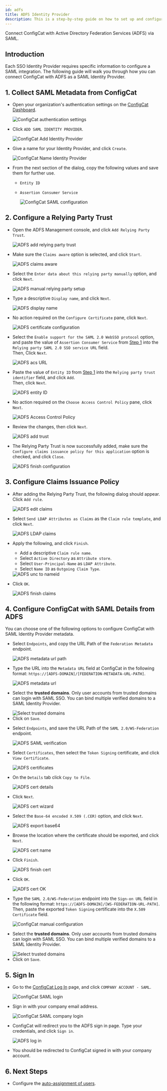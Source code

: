 ```yaml
---
id: adfs
title: ADFS Identity Provider
description: This is a step-by-step guide on how to set up and configure ADFS as a SAML Identity Provider for your organization.
---
```



Connect ConfigCat with Active Directory Federation Services (ADFS) via SAML.

## Introduction

Each SSO Identity Provider requires specific information to configure a SAML integration. The following guide will walk you through how you can connect ConfigCat with ADFS as a SAML Identity Provider.

## 1. Collect SAML Metadata from ConfigCat

- Open your organization's authentication settings on the <a href="https://app.configcat.com/organization/authentication" target="_blank">ConfigCat Dashboard</a>.

  <img className="bordered-img" src="/docs/assets/saml/dashboard/authentication.png" alt="ConfigCat authentication settings" decoding="async" loading="lazy" />

- Click `ADD SAML IDENTITY PROVIDER`.

  <img className="bordered-img" src="/docs/assets/saml/dashboard/add_idp.png" alt="ConfigCat Add Identity Provider" decoding="async" loading="lazy" />

- Give a name for your Identity Provider, and click `Create`.

  <img className="bordered-img" src="/docs/assets/saml/dashboard/adfs_name.png" alt="ConfigCat Name Identity Provider" decoding="async" loading="lazy" />

- From the next section of the dialog, copy the following values and save them for further use.

  - `Entity ID`
  - `Assertion Consumer Service`

    <img className="bordered-img" src="/docs/assets/saml/dashboard/acs_entity_id_1.png" alt="ConfigCat SAML configuration" decoding="async" loading="lazy" />

## 2. Configure a Relying Party Trust

- Open the ADFS Management console, and click `Add Relying Party Trust`.

  <img className="bordered-img" src="/docs/assets/saml/adfs/2_add_relying_party.png" alt="ADFS add relying party trust" decoding="async" loading="lazy" />

- Make sure the `Claims aware` option is selected, and click `Start`.

  <img className="bordered-img" src="/docs/assets/saml/adfs/3_claims_aware.png" alt="ADFS claims aware" decoding="async" loading="lazy" />

- Select the `Enter data about this relying party manually` option, and click `Next`.

  <img className="bordered-img" src="/docs/assets/saml/adfs/4_manual_metadata.png" alt="ADFS manual relying party setup" decoding="async" loading="lazy" />

- Type a descriptive `Display name`, and click `Next`.

  <img className="bordered-img" src="/docs/assets/saml/adfs/5_name.png" alt="ADFS display name" decoding="async" loading="lazy" />

- No action required on the `Configure Certificate` pane, click `Next`.

  <img className="bordered-img" src="/docs/assets/saml/adfs/6_configure_cert.png" alt="ADFS certificate configuration" decoding="async" loading="lazy" />

- Select the `Enable support for the SAML 2.0 WebSSO protocol` option, and paste the value of `Assertion Consumer Service` from [Step 1](#1-collect-saml-metadata-from-configcat) into the `Relying party SAML 2.0 SSO service URL` field.  
Then, Click `Next`.

  <img className="bordered-img" src="/docs/assets/saml/adfs/7_acs_url.png" alt="ADFS acs URL" decoding="async" loading="lazy" />

- Paste the value of `Entity ID` from [Step 1](#1-collect-saml-metadata-from-configcat) into the `Relying party trust identifier` field, and click `Add`.  
Then, click `Next`.

  <img className="bordered-img" src="/docs/assets/saml/adfs/8_add_entity_id.png" alt="ADFS entity ID" decoding="async" loading="lazy" />

- No action required on the `Choose Access Control Policy` pane, click `Next`.

  <img className="bordered-img" src="/docs/assets/saml/adfs/9_access_control_policy.png" alt="ADFS Access Control Policy" decoding="async" loading="lazy" />

- Review the changes, then click `Next`.

  <img className="bordered-img" src="/docs/assets/saml/adfs/10_ready_to_add_trust.png" alt="ADFS add trust" decoding="async" loading="lazy" />

- The Relying Party Trust is now successfully added, make sure the `Configure claims issuance policy for this application` option is checked, and click `Close`.

  <img className="bordered-img" src="/docs/assets/saml/adfs/11_finish_party.png" alt="ADFS finish configuration" decoding="async" loading="lazy" />

## 3. Configure Claims Issuance Policy

- After adding the Relying Party Trust, the following dialog should appear.  
Click `Add rule`.

  <img className="bordered-img" src="/docs/assets/saml/adfs/12_edit_claims.png" alt="ADFS edit claims" decoding="async" loading="lazy" />

- Select `Send LDAP Attributes as Claims` as the `Claim rule template`, and click `Next`.

  <img className="bordered-img" src="/docs/assets/saml/adfs/13_ldap_claims.png" alt="ADFS LDAP claims" decoding="async" loading="lazy" />

- Apply the following, and click `Finish`.

  - Add a descriptive `Claim rule name`.
  - Select `Active Directory` as `Attribute store`.
  - Select `User-Principal-Name` as `LDAP Attribute`.
  - Select `Name ID` as `Outgoing Claim Type`.

  <img className="bordered-img" src="/docs/assets/saml/adfs/14_unc_to_nameid.png" alt="ADFS unc to nameid" decoding="async" loading="lazy" />

- Click `OK`.

  <img className="bordered-img" src="/docs/assets/saml/adfs/15_finish_claims.png" alt="ADFS finish claims" decoding="async" loading="lazy" />

## 4. Configure ConfigCat with SAML Details from ADFS

You can choose one of the following options to configure ConfigCat with SAML Identity Provider metadata.

<Tabs>
  <TabItem value="metadataUrl" label="Metadata URL" default>
    <ul>
      <li>
        <p>Select <code>Endpoints</code>, and copy the URL Path of the <code>Federation Metadata</code> endpoint.</p>
        <img className="bordered-img" src="/docs/assets/saml/adfs/metadata_url.png" alt="ADFS metadata url path" decoding="async" loading="lazy" />
      </li>
      <li>
        <p>Type the URL into the <code>Metadata URL</code> field at ConfigCat in the following format: <code>https://[ADFS-DOMAIN]/[FEDERATION-METADATA-URL-PATH]</code>.</p>
        <img className="bordered-img" src="/docs/assets/saml/adfs/cc_metadata_new.png" alt="ADFS metadata url" decoding="async" loading="lazy" />
      </li>
      <li>
        <p>Select the <strong>trusted domains</strong>. Only user accounts from trusted domains can login with SAML SSO. You can bind multiple verified domains to a SAML Identity Provider.</p>
        <img className="bordered-img" src="/docs/assets/saml/dashboard/select_trusted_domains.png" alt="Select trusted domains" decoding="async" loading="lazy" />
      </li>
      <li>
        Click on <code>Save</code>.
      </li>
    </ul>
  </TabItem>
  <TabItem value="manual" label="Manual Configuration">
    <ul>
      <li>
        <p>Select <code>Endpoints</code>, and save the URL Path of the <code>SAML 2.0/WS-Federation</code> endpoint.</p>
        <img className="bordered-img" src="/docs/assets/saml/adfs/login_url.png" alt="ADFS SAML verification" decoding="async" loading="lazy" />
      </li>
      <li>
        <p>Select <code>Certificates</code>, then select the <code>Token Signing</code> certificate, and click <code>View Certificate</code>.</p>
        <img className="bordered-img" src="/docs/assets/saml/adfs/view_cert.png" alt="ADFS certificates" decoding="async" loading="lazy" />
      </li>
      <li>
        <p>On the <code>Details</code> tab click <code>Copy to File</code>.</p>
        <img className="bordered-img" src="/docs/assets/saml/adfs/copy_cert_to_file.png" alt="ADFS cert details" decoding="async" loading="lazy" />
      </li>
      <li>
        <p>Click <code>Next</code>.</p>
        <img className="bordered-img" src="/docs/assets/saml/adfs/cert_wizard.png" alt="ADFS cert wizard" decoding="async" loading="lazy" />
      </li>
      <li>
        <p>Select the <code>Base-64 encoded X.509 (.CER)</code> option, and click <code>Next</code>.</p>
        <img className="bordered-img" src="/docs/assets/saml/adfs/cert_export_base64.png" alt="ADFS export base64" decoding="async" loading="lazy" />
      </li>
      <li>
        <p>Browse the location where the certificate should be exported, and click <code>Next</code>.</p>
        <img className="bordered-img" src="/docs/assets/saml/adfs/cert_name.png" alt="ADFS cert name" decoding="async" loading="lazy" />
      </li>
      <li>
        <p>Click <code>Finish</code>.</p>
        <img className="bordered-img" src="/docs/assets/saml/adfs/cert_finish.png" alt="ADFS finish cert" decoding="async" loading="lazy" />
      </li>
      <li>
        <p>Click <code>OK</code>.</p>
        <img className="bordered-img" src="/docs/assets/saml/adfs/cert_export_ok.png" alt="ADFS cert OK" decoding="async" loading="lazy" />
      </li>
      <li>
        <p>Type the <code>SAML 2.0/WS-Federation</code> endpoint into the <code>Sign-on URL</code> field in the following format: <code>https://[ADFS-DOMAIN]/[WS-FEDERATION-URL-PATH]</code>.
        Then, paste the exported <code>Token Signing</code> certificate into the <code>X.509 Certificate</code> field.</p>
        <img className="bordered-img" src="/docs/assets/saml/adfs/cc_manual_new.png" alt="ConfigCat manual configuration" decoding="async" loading="lazy" />
      </li>
      <li>
        <p>Select the <strong>trusted domains</strong>. Only user accounts from trusted domains can login with SAML SSO. You can bind multiple verified domains to a SAML Identity Provider.</p>
        <img className="bordered-img" src="/docs/assets/saml/dashboard/select_trusted_domains.png" alt="Select trusted domains" decoding="async" loading="lazy" />
      </li>
      <li>
        Click on <code>Save</code>.
      </li>
    </ul>
  </TabItem>
</Tabs>

## 5. Sign In

- Go to the <a href="https://app.configcat.com/auth/login" target="_blank">ConfigCat Log In</a> page, and click `COMPANY ACCOUNT - SAML`.

  <img className="bordered-img" src="/docs/assets/saml/dashboard/saml_login.png" alt="ConfigCat SAML login" decoding="async" loading="lazy" />

- Sign in with your company email address.

  <img className="bordered-img" src="/docs/assets/saml/dashboard/company_email.png" alt="ConfigCat SAML company login" decoding="async" loading="lazy" />

- ConfigCat will redirect you to the ADFS sign in page. Type your credentials, and click `Sign in`.

  <img className="bordered-img" src="/docs/assets/saml/adfs/login.png" alt="ADFS log in" decoding="async" loading="lazy" />

- You should be redirected to ConfigCat signed in with your company account.

## 6. Next Steps

- Configure the [auto-assignment of users](../../auto-assign-users.mdx).
